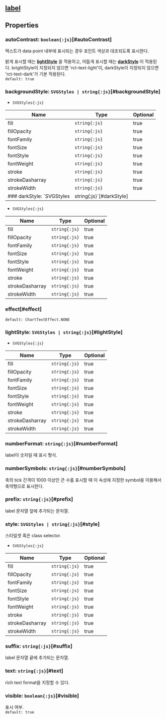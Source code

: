 ## [label](/config/config/label)

## Properties

### autoContrast: `boolean{:js}`[#autoContrast]
텍스트가 data point 내부에 표시되는 경우 포인트 색상과 대조되도록 표시한다.


밝게 표시할 때는  **[lightStyle](#lightstyle)** 을 적용하고,
어둡게 표시할 때는  **[darkStyle](#darkstyle)** 이 적용된다.
brightStyle이 지정되지 않으면 'rct-text-light'이,
darkStyle이 지정되지 않으면 'rct-text-dark'가 기본 적용된다.  
`default: true`  

### backgroundStyle: `SVGStyles | string{:js}`[#backgroundStyle]
- `SVGStyles{:js}` 

| Name | Type | Optional |  
| ----- | ----- | ----- |  
| fill | `string{:js}` | true |  
| fillOpacity | `string{:js}` | true |  
| fontFamily | `string{:js}` | true |  
| fontSize | `string{:js}` | true |  
| fontStyle | `string{:js}` | true |  
| fontWeight | `string{:js}` | true |  
| stroke | `string{:js}` | true |  
| strokeDasharray | `string{:js}` | true |  
| strokeWidth | `string{:js}` | true |
### darkStyle: `SVGStyles | string{:js}`[#darkStyle]
- `SVGStyles{:js}` 

| Name | Type | Optional |  
| ----- | ----- | ----- |  
| fill | `string{:js}` | true |  
| fillOpacity | `string{:js}` | true |  
| fontFamily | `string{:js}` | true |  
| fontSize | `string{:js}` | true |  
| fontStyle | `string{:js}` | true |  
| fontWeight | `string{:js}` | true |  
| stroke | `string{:js}` | true |  
| strokeDasharray | `string{:js}` | true |  
| strokeWidth | `string{:js}` | true |
### effect[#effect]


`default: ChartTextEffect.NONE`  

### lightStyle: `SVGStyles | string{:js}`[#lightStyle]
- `SVGStyles{:js}` 

| Name | Type | Optional |  
| ----- | ----- | ----- |  
| fill | `string{:js}` | true |  
| fillOpacity | `string{:js}` | true |  
| fontFamily | `string{:js}` | true |  
| fontSize | `string{:js}` | true |  
| fontStyle | `string{:js}` | true |  
| fontWeight | `string{:js}` | true |  
| stroke | `string{:js}` | true |  
| strokeDasharray | `string{:js}` | true |  
| strokeWidth | `string{:js}` | true |
### numberFormat: `string{:js}`[#numberFormat]
label이 숫자일 때 표시 형식.  

### numberSymbols: `string{:js}`[#numberSymbols]
축의 tick 간격이 1000 이상인 큰 수를 표시할 때 
이 속성에 지정한 symbol을 이용해서 축약형으로 표시한다.  

### prefix: `string{:js}`[#prefix]
label 문자열 앞에 추가되는 문자열.  

### style: `SVGStyles | string{:js}`[#style]
스타일셋 혹은 class selector.  
- `SVGStyles{:js}` 

| Name | Type | Optional |  
| ----- | ----- | ----- |  
| fill | `string{:js}` | true |  
| fillOpacity | `string{:js}` | true |  
| fontFamily | `string{:js}` | true |  
| fontSize | `string{:js}` | true |  
| fontStyle | `string{:js}` | true |  
| fontWeight | `string{:js}` | true |  
| stroke | `string{:js}` | true |  
| strokeDasharray | `string{:js}` | true |  
| strokeWidth | `string{:js}` | true |
### suffix: `string{:js}`[#suffix]
label 문자열 끝에 추가되는 문자열.  

### text: `string{:js}`[#text]
rich text format을 지정할 수 있다.  

### visible: `boolean{:js}`[#visible]
표시 여부.  
`default: true`  
